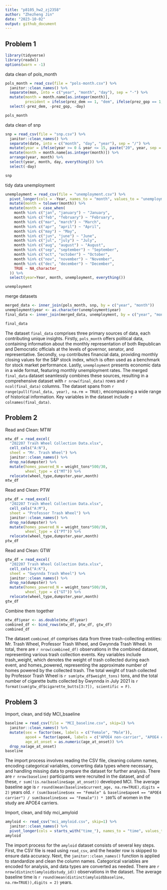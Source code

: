 ```yaml
---
title: "p8105_hw2_zj2358"
author: "Zhezheng Jin"
date: "2023-10-02"
output: github_document
---
```


## Problem 1

```r
library(tidyverse)
library(readxl)
options(warn = -1)
```

data clean of pols_month

```r
pols_month = read_csv(file = "pols-month.csv") %>%
  janitor::clean_names() %>%
  separate(mon, into = c("year", "month", "day"), sep = "-") %>%
  mutate(month = month.name[as.integer(month)],
         president = ifelse(prez_dem == 1, "dem", ifelse(prez_gop == 1, "gop", NA))) %>%
  select(-prez_dem, -prez_gop, -day)

pols_month
```

data clean of snp

```r
snp = read_csv(file = "snp.csv") %>%
  janitor::clean_names() %>%
  separate(date, into = c("month", "day", "year"), sep = "/") %>%
  mutate(year = ifelse(year >= 0 & year <= 15, paste("20", year, sep = ""), paste("19", year, sep = ""))) %>%
  mutate(month = month.name[as.integer(month)]) %>%
  arrange(year, month) %>%
  select(year, month, day, everything()) %>%
  select(-day)

snp
```

tidy data unemployment 

```r
unemployment = read_csv(file = "unemployment.csv") %>%
  pivot_longer(cols = -Year, names_to = "month", values_to = "unemployment") %>%
  mutate(month = tolower(month)) %>%
  mutate(month = case_when(
    month %in% c("jan", "january") ~ "January",
    month %in% c("feb", "february") ~ "February",
    month %in% c("mar", "march") ~ "March",
    month %in% c("apr", "april") ~ "April",
    month %in% c("may") ~ "May",
    month %in% c("jun", "june") ~ "June",
    month %in% c("jul", "july") ~ "July",
    month %in% c("aug", "august") ~ "August",
    month %in% c("sep", "september") ~ "September",
    month %in% c("oct", "october") ~ "October",
    month %in% c("nov", "november") ~ "November",
    month %in% c("dec", "december") ~ "December",
    TRUE ~ NA_character_
  )) %>%
  select(year=Year, month, unemployment, everything())

unemployment
```

merge datasets

```r
merged_data <- inner_join(pols_month, snp, by = c("year", "month"))
unemployment$year <- as.character(unemployment$year)
final_data <- inner_join(merged_data, unemployment, by = c("year", "month"))

final_data
```

The dataset `final_data` comprises three primary sources of data, each contributing unique insights. Firstly, `pols_month` offers political data, containing information about the monthly representation of both Republican and Democratic officials at the levels of governor, senator, and representative. Secondly, `snp` contributes financial data, providing monthly closing values for the S&P stock index, which is often used as a benchmark for stock market performance. Lastly, `unemployment` presents economic data in a wide format, featuring monthly unemployment rates. The merged `final_data` dataset seamlessly combines these sources, resulting in a comprehensive dataset with `r nrow(final_data)` rows and `r ncol(final_data)` columns. The dataset spans from `r  range(pull(final_data, year), na.rm = TRUE)`, encompassing a wide range of historical information. Key variables in the dataset include `r colnames(final_data)`.

## Problem 2

Read and Clean: MTW 

```r
mtw_df = read_excel(
  "202207 Trash Wheel Collection Data.xlsx",
  cell_cols("A:N"),
  sheet = "Mr. Trash Wheel") %>% 
  janitor::clean_names() %>% 
  drop_na(dumpster) %>% 
  mutate(homes_powered_N = weight_tons*500/30,
         wheel_type = c("MT")) %>% 
  relocate(wheel_type,dumpster,year,month) 
mtw_df
```

Read and Clean: PTW

```r
ptw_df = read_excel(
  "202207 Trash Wheel Collection Data.xlsx",
  cell_cols("A:M"),
  sheet = "Professor Trash Wheel") %>% 
  janitor::clean_names() %>% 
  drop_na(dumpster) %>% 
  mutate(homes_powered_N = weight_tons*500/30,
         wheel_type = c("PT")) %>% 
  relocate(wheel_type,dumpster,year,month) 
ptw_df
```

Read and Clean: GTW

```r
gtw_df = read_excel(
  "202207 Trash Wheel Collection Data.xlsx",
  cell_cols("A:K"),
  sheet = "Gwynnda Trash Wheel") %>% 
  janitor::clean_names() %>% 
  drop_na(dumpster) %>% 
  mutate(homes_powered_N = weight_tons*500/30,
         wheel_type = c("GT")) %>% 
  relocate(wheel_type,dumpster,year,month) 
gtw_df
```

Combine them together

```r
mtw_df$year <- as.double(mtw_df$year)
combined_df <- bind_rows(mtw_df, ptw_df, gtw_df)
combined_df
```

The dataset `combined_df` comprises data from three trash-collecting entities: Mr. Trash Wheel, Professor Trash Wheel, and Gwynnda Trash Wheel. In total, there are `r nrow(combined_df)` observations in the combined dataset, representing various trash collection events. Key variables include trash_weight, which denotes the weight of trash collected during each event, and homes_powered, representing the approximate number of homes powered by the collected trash. The total weight of trash collected by Professor Trash Wheel is `r sum(ptw_df$weight_tons)` tons, and the total number of cigarette butts collected by Gwynnda in July 2021 is `r format(sum(gtw_df$cigarette_butts[3:7]), scientific = F)`.

## Problem 3

Import, clean, and tidy MCI_bsaeline

```r
baseline = read_csv(file = "MCI_baseline.csv", skip=1) %>%
  janitor::clean_names() %>%
  mutate(sex = factor(sex, labels = c("Female", "Male")),
         apoe4 = factor(apoe4, labels = c("APOE4 non-carrier", "APOE4 carrier")),
         age_at_onset = as.numeric(age_at_onset)) %>%
  drop_na(age_at_onset)
baseline
```

The import process involves reading the CSV file, cleaning column names, encoding categorical variables, converting data types where necessary, and handling missing data to prepare the dataset for further analysis. There are `r nrow(baseline)` participants were recruited in the dataset, and of these, `r sum(!is.na(baseline$age_at_onset))` developed MCI. The average baseline age is `r round(mean(baseline$current_age, na.rm=TRUE),digits = 2)` years old. `r (sum(baseline$sex == "Female" & baseline$apoe4 == "APOE4 carrier") / sum(baseline$sex == "Female")) * 100`% of women in the study are APOE4 carriers.

Import, clean, and tidy mci_amyloid

```r
amyloid <- read_csv("mci_amyloid.csv", skip=1) %>%
  janitor::clean_names() %>%
  pivot_longer(cols = starts_with("time_"), names_to = "time", values_to = "measurement")
amyloid
```

The import process for the `amyloid` dataset consists of several key steps. First, the CSV file is read using `read_csv`, and the header row is skipped to ensure data accuracy. Next, the `janitor::clean_names()` function is applied to standardize and clean the column names. Categorical variables are encoded for analysis, and data types are converted as needed. 
There are `r nrow(distinct(amyloid$study_id))` observations in the dataset. The average baseline time is `r round(mean(distinct(amyloid$baseline, na.rm=TRUE)),digits = 2)` years.


